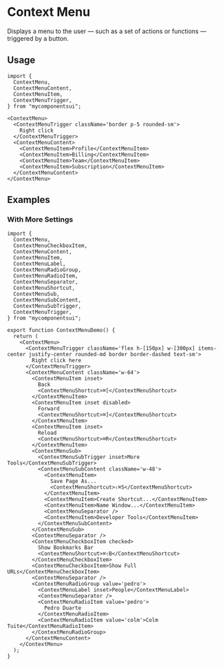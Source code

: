 

<Meta of={ComponentStories} />

# Context Menu

Displays a menu to the user — such as a set of actions or functions — triggered by a button.

<Canvas of={ComponentStories.Default} />

<Controls />

## Usage

```tsx
import {
  ContextMenu,
  ContextMenuContent,
  ContextMenuItem,
  ContextMenuTrigger,
} from "mycomponentsui";
```

```tsx
<ContextMenu>
  <ContextMenuTrigger className='border p-5 rounded-sm'>
    Right click
  </ContextMenuTrigger>
  <ContextMenuContent>
    <ContextMenuItem>Profile</ContextMenuItem>
    <ContextMenuItem>Billing</ContextMenuItem>
    <ContextMenuItem>Team</ContextMenuItem>
    <ContextMenuItem>Subscription</ContextMenuItem>
  </ContextMenuContent>
</ContextMenu>
```

## Examples

### With More Settings

<Canvas of={ComponentStories.WithMoreSettings} />

```tsx
import {
  ContextMenu,
  ContextMenuCheckboxItem,
  ContextMenuContent,
  ContextMenuItem,
  ContextMenuLabel,
  ContextMenuRadioGroup,
  ContextMenuRadioItem,
  ContextMenuSeparator,
  ContextMenuShortcut,
  ContextMenuSub,
  ContextMenuSubContent,
  ContextMenuSubTrigger,
  ContextMenuTrigger,
} from "mycomponentsui";

export function ContextMenuDemo() {
  return (
    <ContextMenu>
      <ContextMenuTrigger className='flex h-[150px] w-[300px] items-center justify-center rounded-md border border-dashed text-sm'>
        Right click here
      </ContextMenuTrigger>
      <ContextMenuContent className='w-64'>
        <ContextMenuItem inset>
          Back
          <ContextMenuShortcut>⌘[</ContextMenuShortcut>
        </ContextMenuItem>
        <ContextMenuItem inset disabled>
          Forward
          <ContextMenuShortcut>⌘]</ContextMenuShortcut>
        </ContextMenuItem>
        <ContextMenuItem inset>
          Reload
          <ContextMenuShortcut>⌘R</ContextMenuShortcut>
        </ContextMenuItem>
        <ContextMenuSub>
          <ContextMenuSubTrigger inset>More Tools</ContextMenuSubTrigger>
          <ContextMenuSubContent className='w-48'>
            <ContextMenuItem>
              Save Page As...
              <ContextMenuShortcut>⇧⌘S</ContextMenuShortcut>
            </ContextMenuItem>
            <ContextMenuItem>Create Shortcut...</ContextMenuItem>
            <ContextMenuItem>Name Window...</ContextMenuItem>
            <ContextMenuSeparator />
            <ContextMenuItem>Developer Tools</ContextMenuItem>
          </ContextMenuSubContent>
        </ContextMenuSub>
        <ContextMenuSeparator />
        <ContextMenuCheckboxItem checked>
          Show Bookmarks Bar
          <ContextMenuShortcut>⌘⇧B</ContextMenuShortcut>
        </ContextMenuCheckboxItem>
        <ContextMenuCheckboxItem>Show Full URLs</ContextMenuCheckboxItem>
        <ContextMenuSeparator />
        <ContextMenuRadioGroup value='pedro'>
          <ContextMenuLabel inset>People</ContextMenuLabel>
          <ContextMenuSeparator />
          <ContextMenuRadioItem value='pedro'>
            Pedro Duarte
          </ContextMenuRadioItem>
          <ContextMenuRadioItem value='colm'>Colm Tuite</ContextMenuRadioItem>
        </ContextMenuRadioGroup>
      </ContextMenuContent>
    </ContextMenu>
  );
}
```
